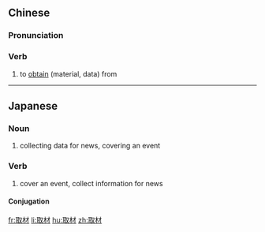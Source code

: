 ==Chinese==
{{zh-forms}}

===Pronunciation===
{{zh-pron
|m=qǔcái
|c=ceoi2 coi4
|mn=qz,tw,xm:chhú-châi/zz:chhí-châi
|cat=v
}}

===Verb===
{{zh-verb}}

# to [[obtain]] (material, data) from

----

==Japanese==
{{ja-kanjitab|しゅ|ざい|yomi=on}}

===Noun===
{{ja-noun|しゅざい}}

# collecting data for news, covering an event

===Verb===
{{ja-verb-suru|しゅざい}}

# cover an event, collect information for news

====Conjugation====
{{ja-suru|しゅざい}}

[[fr:取材]]
[[li:取材]]
[[hu:取材]]
[[zh:取材]]